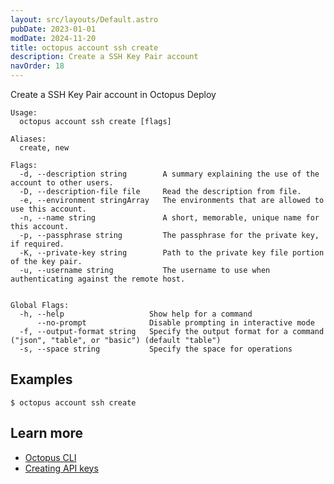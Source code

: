```yaml
---
layout: src/layouts/Default.astro
pubDate: 2023-01-01
modDate: 2024-11-20
title: octopus account ssh create
description: Create a SSH Key Pair account
navOrder: 18
---
```


Create a SSH Key Pair account in Octopus Deploy

```
Usage:
  octopus account ssh create [flags]

Aliases:
  create, new

Flags:
  -d, --description string        A summary explaining the use of the account to other users.
  -D, --description-file file     Read the description from file.
  -e, --environment stringArray   The environments that are allowed to use this account.
  -n, --name string               A short, memorable, unique name for this account.
  -p, --passphrase string         The passphrase for the private key, if required.
  -K, --private-key string        Path to the private key file portion of the key pair.
  -u, --username string           The username to use when authenticating against the remote host.


Global Flags:
  -h, --help                   Show help for a command
      --no-prompt              Disable prompting in interactive mode
  -f, --output-format string   Specify the output format for a command ("json", "table", or "basic") (default "table")
  -s, --space string           Specify the space for operations

```

## Examples

<SamplesInstance />

```
$ octopus account ssh create

```

## Learn more

- [Octopus CLI](/docs/octopus-rest-api/cli)
- [Creating API keys](/docs/octopus-rest-api/how-to-create-an-api-key)